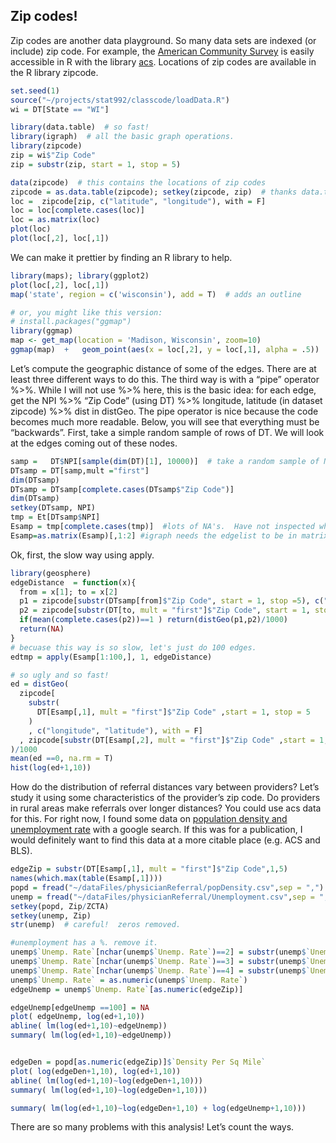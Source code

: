 ## Zip codes!


Zip codes are another data playground. So many data sets are indexed (or include) zip code. For example, the [American Community Survey](https://en.wikipedia.org/wiki/American_Community_Survey) is easily accessible in R with the library [acs](https://cran.r-project.org/web/packages/acs/index.html). Locations of zip codes are available in the R library zipcode. 

```r
set.seed(1)
source("~/projects/stat992/classcode/loadData.R")
wi = DT[State == "WI"]
```



```r
library(data.table)  # so fast!
library(igraph)  # all the basic graph operations.
library(zipcode)
zip = wi$"Zip Code"
zip = substr(zip, start = 1, stop = 5)

data(zipcode)  # this contains the locations of zip codes
zipcode = as.data.table(zipcode); setkey(zipcode, zip)  # thanks data.table for making things so fast!  
loc =  zipcode[zip, c("latitude", "longitude"), with = F]
loc = loc[complete.cases(loc)]
loc = as.matrix(loc)
plot(loc)
plot(loc[,2], loc[,1])
```

We can make it prettier by finding an R library to help.

```r
library(maps); library(ggplot2)
plot(loc[,2], loc[,1])
map('state', region = c('wisconsin'), add = T)  # adds an outline

# or, you might like this version:
# install.packages("ggmap")
library(ggmap)
map <- get_map(location = 'Madison, Wisconsin', zoom=10)
ggmap(map)  +   geom_point(aes(x = loc[,2], y = loc[,1], alpha = .5))

```


Let's compute the geographic distance of some of the edges.  There are at least three different ways to do this.  The third way is with a "pipe" operator %>%.   While I will not use %>% here, this is the basic idea:  for each edge, get the NPI  %>% "Zip Code" (using DT) %>%   longitude, latitude (in dataset zipcode) %>% dist in distGeo.  The pipe operator is nice because the code becomes much more readable.  Below, you will see that everything must be "backwards".  First, take a simple random sample of rows of DT.  We will look at the edges coming out of these nodes.


```r
samp =   DT$NPI[sample(dim(DT)[1], 10000)]  # take a random sample of NPI's. 
DTsamp = DT[samp,mult ="first"]
dim(DTsamp)
DTsamp = DTsamp[complete.cases(DTsamp$"Zip Code")]
dim(DTsamp)
setkey(DTsamp, NPI)
tmp = Et[DTsamp$NPI]
Esamp = tmp[complete.cases(tmp)]  #lots of NA's.  Have not inspected why.
Esamp=as.matrix(Esamp)[,1:2] #igraph needs the edgelist to be in matrix format
```

Ok, first, the slow way using apply.

```r
library(geosphere)
edgeDistance  = function(x){
  from = x[1]; to = x[2]
  p1 = zipcode[substr(DTsamp[from]$"Zip Code", start = 1, stop =5), c("longitude", "latitude"), with = F] 
  p2 = zipcode[substr(DT[to, mult = "first"]$"Zip Code", start = 1, stop =5), c("longitude","latitude"), with = F] 
  if(mean(complete.cases(p2))==1 ) return(distGeo(p1,p2)/1000)
  return(NA)
}
# becuase this way is so slow, let's just do 100 edges.
edtmp = apply(Esamp[1:100,], 1, edgeDistance)
```

```r
# so ugly and so fast!
ed = distGeo(
  zipcode[
    substr(
      DT[Esamp[,1], mult = "first"]$"Zip Code" ,start = 1, stop = 5
    )
    , c("longitude", "latitude"), with = F] 
  , zipcode[substr(DT[Esamp[,2], mult = "first"]$"Zip Code" ,start = 1, stop = 5), c("longitude", "latitude"), with = F] 
)/1000
mean(ed ==0, na.rm = T)
hist(log(ed+1,10))

```

How do the distribution of referral distances vary between providers?  Let's study it using some characteristics of the provider's zip code.  Do providers in rural areas make referrals over longer distances?  You could use acs data for this.  For right now, I found some data on [population density and unemployment rate](http://blog.splitwise.com/2014/01/06/free-us-population-density-and-unemployment-rate-by-zip-code/) with a google search.  If this was for a publication, I would definitely want to find this data at a more citable place (e.g. ACS and BLS).  

```r
edgeZip = substr(DT[Esamp[,1], mult = "first"]$"Zip Code",1,5)
names(which.max(table(Esamp[,1])))
popd = fread("~/dataFiles/physicianReferral/popDensity.csv",sep = ",")
unemp = fread("~/dataFiles/physicianReferral/Unemployment.csv",sep = ",")
setkey(popd, Zip/ZCTA)
setkey(unemp, Zip)
str(unemp)  # careful!  zeros removed.

#unemployment has a %. remove it.
unemp$`Unemp. Rate`[nchar(unemp$`Unemp. Rate`)==2] = substr(unemp$`Unemp. Rate`[nchar(unemp$`Unemp. Rate`)==2],1,1)
unemp$`Unemp. Rate`[nchar(unemp$`Unemp. Rate`)==3] = substr(unemp$`Unemp. Rate`[nchar(unemp$`Unemp. Rate`)==3],1,2)
unemp$`Unemp. Rate`[nchar(unemp$`Unemp. Rate`)==4] = substr(unemp$`Unemp. Rate`[nchar(unemp$`Unemp. Rate`)==4],1,3)
unemp$`Unemp. Rate` = as.numeric(unemp$`Unemp. Rate`)
edgeUnemp = unemp$`Unemp. Rate`[as.numeric(edgeZip)]

edgeUnemp[edgeUnemp ==100] = NA
plot( edgeUnemp, log(ed+1,10))
abline( lm(log(ed+1,10)~edgeUnemp))
summary( lm(log(ed+1,10)~edgeUnemp))


edgeDen = popd[as.numeric(edgeZip)]$`Density Per Sq Mile`
plot( log(edgeDen+1,10), log(ed+1,10))
abline( lm(log(ed+1,10)~log(edgeDen+1,10)))
summary( lm(log(ed+1,10)~log(edgeDen+1,10)))

summary( lm(log(ed+1,10)~log(edgeDen+1,10) + log(edgeUnemp+1,10)))
```

There are so many problems with this analysis!  Let's count the ways.


